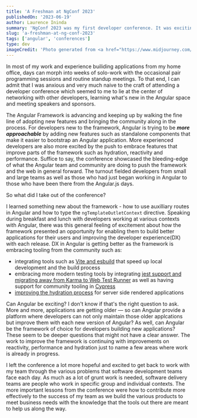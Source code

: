 ```yaml
---
title: 'A Freshman at NgConf 2023'
publishedOn: '2023-06-19'
author: Laurence Ininda
summary: 'NgConf 2023 was my first developer conference. It was exciting to attend it in person and engage with other developers working with Angular as well as leave with some helpful takeaways to take into my day-to-day work.'
slug: 'a-freshman-at-ng-conf-2023'
tags: ['angular', 'conferences']
type: dev
imageCredit: 'Photo generated from <a href="https://www.midjourney.com/app/jobs/ec93a7f0-5970-491f-a3a3-606799aae80d/"> Midjourney AI<a/>'
---
```


In most of my work and experience builiding applications from my home office, days can morph into weeks of solo-work with the occasional pair programming sessions and routine standup meetings. To that end, I can admit that I was anxious and very much naive to the craft of attending a developer conference which seemed to me to lie at the center of networking with other developers, learning what's new in the Angular space and meeting speakers and sponsors.

The Angular Framework is advancing and keeping up by walking the fine line of adopting new features and bringing the community along in the process. For developers new to the framework, Angular is trying to be *****************more approachable***************** by adding new features such as standalone components that make it easier to bootstrap an Angular application. More experienced developers are also more excited by the push to embrace features that improve parts of the framework such as hydration, reactivity and performance. Suffice to say, the conference showcased the bleeding-edge of what the Angular team and community are doing to push the framework and the web in general forward. The turnout fielded developers from small and large teams as well as those who had just began working in Angular to those who have been there from the Angular.js days.

So what did I take out of the conference?

I learned something new about the framework - how to use auxilliary routes in Angular and how to type the `ngTemplateOutletContext` directive. Speaking during breakfast and lunch with developers working at various contexts with Angular, there was this general feeling of excitement about how the framework presented an opportunity for enabling them to build better applications for their users and improving the developer experience(DX) with each release. DX in Angular is getting better as the framework is embracing tooling from the community such as:

- integrating tools such as [Vite and esbuild](https://angular.io/guide/esbuild) that speed up local development and the build process
- embracing more modern testing tools by integrating [jest support and migrating away from Karma to Web Test Runner](https://blog.angular.io/moving-angular-cli-to-jest-and-web-test-runner-ef85ef69ceca) as well as having support for community tooling in [Cypress](https://docs.cypress.io/guides/component-testing/angular/overview)
- [improving the hydration process](https://angular.io/guide/hydration) for server side rendered applications

Can Angular be exciting? I don't know if that's the right question to ask. More and more, applications are getting older — so can Angular provide a platform where developers can not only maintain those older applcations but improve them with each new version of Angular? As well, can Angular be the framework of choice for developers building new applications? These seem to be deeper questions that might not have a clear answer. The work to improve the framework is continuing with improvements on reactivity, performance and hydration just to name a few areas where work is already in progress.

I left the conference a lot more hopeful and excited to get back to work with my team through the various problems that software development teams face each day. As much as a lot of grunt work is needed, software delivery teams are people who work in specific group and individual contexts. The more important lessons from the conference were how to contribute more effectively to the success of my team as we build the various products to meet business needs with the knowledge that the tools out there are meant to help us along the way.

